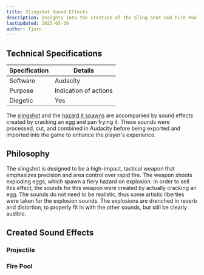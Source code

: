 ```yaml
---
title: Slingshot Sound Effects
description: Insights into the creation of the Sling Shot and Fire Pool sound effects
lastUpdated: 2025-05-30
author: Tjorn
---
```



## Technical Specifications

| Specification | Details               |
| ------------- | --------------------- |
| Software      | Audacity              |
| Purpose       | Indication of actions |
| Diegetic      | Yes                   |

The [slingshot](/fowl-play/gameplay/combat/ranged-combat/weapons/slingshot) and the [hazard it spawns](/fowl-play/gameplay/combat/hazards/fire-pool) are accompanied by sound effects created by cracking an egg and pan frying it. These sounds were processed, cut, and combined in Audacity before being exported and imported into the game to enhance the player's experience.

## Philosophy

The slingshot is designed to be a high-impact, tactical weapon that emphasizes precision and area control over rapid fire. The weapon shoots exploding eggs, which spawn a fiery hazard on explosion. In order to sell this effect, the sounds for this weapon were created by actually cracking an egg. The sounds do not need to be realistic, thus some artistic liberties were taken for the explosion sounds. The explosions are drenched in reverb and distortion, to properly fit in with the other sounds, but still be clearly audible.

## Created Sound Effects

### Projectile

<AudioPlayer
  src="/sfx/slingshot/egg_cracking1.ogg"
  description="Sounds created by cracking an egg, with some slight audio touchups."
  title="Egg Cracking 1"
/>

<AudioPlayer
  src="/sfx/slingshot/egg_cracking2.ogg"
  description="Sounds created by cracking an egg, with some slight audio touchups."
  title="Egg Cracking 2"
/>

<AudioPlayer
  src="/sfx/slingshot/egg_cracking3.ogg"
  description="Sounds created by cracking an egg, with some slight audio touchups."
  title="Egg Cracking 3"
/>

<AudioPlayer
  src="/sfx/slingshot/explosion_1.ogg"
  description="Distorted sound of an egg cracking, the cutting board being slammed."
  title="Explosion 1"
/>

<AudioPlayer
  src="/sfx/slingshot/explosion_2.ogg"
  description="Distorted sound of the cutting board being slammed, and the egg frying in the pan. Makes use of reversed audio clips."
  title="Explosion 2"
/>

### Fire Pool

<AudioPlayer
  src="/sfx/slingshot/egg_cooking.ogg"
  description="The sound of an egg being pan fried, with some slight audio touchups."
  title="Egg Cooking"
/>
